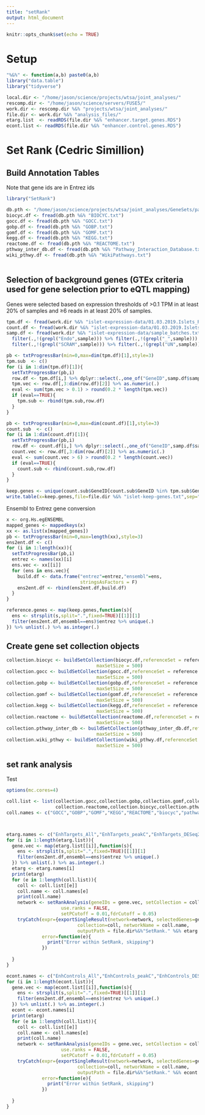```yaml
---
title: "setRank"
output: html_document
---
```


```r
knitr::opts_chunk$set(echo = TRUE)
```

# Setup 

```r

"%&%" <- function(a,b) paste0(a,b)
library("data.table")
library("tidyverse")

local.dir <- "/home/jason/science/projects/wtsa/joint_analyses/"
rescomp.dir <- "/home/jason/science/servers/FUSE5/"
work.dir <- rescomp.dir %&% "projects/wtsa/joint_analyses/"
file.dir <- work.dir %&% "analysis_files/"
etarg.list  <- readRDS(file.dir %&% "enhancer.target.genes.RDS")
econt.list <- readRDS(file.dir %&% "enhancer.control.genes.RDS")

```


# Set Rank (Cedric Simillion)

## Build Annotation Tables 

Note that gene ids are in Entrez ids 

```r

library("SetRank")

db.pth <- "/home/jason/science/projects/wtsa/joint_analyses/GeneSets/package_data/" %&% "GeneSets.Homo.sapiens/data/"
biocyc.df <- fread(db.pth %&% "BIOCYC.txt")
gocc.df <- fread(db.pth %&% "GOCC.txt")
gobp.df <- fread(db.pth %&% "GOBP.txt")
gomf.df <- fread(db.pth %&% "GOMF.txt")
kegg.df <- fread(db.pth %&% "KEGG.txt")
reactome.df <- fread(db.pth %&% "REACTOME.txt")
pthway_inter_db.df <- fread(db.pth %&% "Pathway_Interaction_Database.txt")
wiki_pthwy.df <- fread(db.pth %&% "WikiPathways.txt")
    

```



## Selection of background genes (GTEx criteria used for gene selection prior to eQTL mapping)

Genes were selected based on expression thresholds of >0.1 TPM in at least 20% of samples and ≥6 reads in at least 20% of samples.



```r

tpm.df <- fread(work.dir %&% "islet-expression-data/01.03.2019.Islets_RNA-seq.gene.tpm.tsv")
count.df <- fread(work.dir %&% "islet-expression-data/01.03.2019.Islets_RNA-seq.gene.counts.tsv")
samp.df <- fread(work.dir %&% "islet-expression-data/sample_batches.txt",header=T) %>% 
  filter(.,!(grepl("Endo",sample))) %>% filter(.,!(grepl("_",sample))) %>% filter(.,!(grepl("ZMI",sample))) %>%
  filter(.,!(grepl("SCRAM",sample))) %>% filter(.,!(grepl("UN",sample))) %>% filter(.,!(grepl("GF",sample))) # 250 islet samples 

pb <- txtProgressBar(min=0,max=dim(tpm.df)[1],style=3)
tpm.sub  <- c()
for (i in 1:dim(tpm.df)[1]){
  setTxtProgressBar(pb,i)
  row.df <- tpm.df[i,] %>% dplyr::select(.,one_of("GeneID",samp.df$sample))
  tpm.vec <- row.df[,3:dim(row.df)[2]] %>% as.numeric(.)
  eval <- sum(tpm.vec > 0.1) > round(0.2 * length(tpm.vec))
  if (eval==TRUE){
    tpm.sub <- rbind(tpm.sub,row.df)
  }
}

pb <- txtProgressBar(min=0,max=dim(count.df)[1],style=3)
count.sub  <- c()
for (i in 1:dim(count.df)[1]){
  setTxtProgressBar(pb,i)
  row.df <- count.df[i,] %>% dplyr::select(.,one_of("GeneID",samp.df$sample))
  count.vec <- row.df[,3:dim(row.df)[2]] %>% as.numeric(.)
  eval <- sum(count.vec > 6) > round(0.2 * length(count.vec))
  if (eval==TRUE){
    count.sub <- rbind(count.sub,row.df)
  }
}

keep.genes <- unique(count.sub$GeneID[count.sub$GeneID %in% tpm.sub$GeneID]) # There are 22,929 genes to retain in islets that meet the filtering thresholds
write.table(x=keep.genes,file=file.dir %&% "islet-keep-genes.txt",sep="\t",quote=F,row.names=F)

```


Ensembl to Entrez gene conversion 

```r

x <- org.Hs.egENSEMBL
mapped_genes <- mappedkeys(x)
xx <- as.list(x[mapped_genes])
pb <- txtProgressBar(min=0,max=length(xx),style=3)
ens2ent.df <- c() 
for (i in 1:length(xx)){
  setTxtProgressBar(pb,i)
  entrez <- names(xx)[i]
  ens.vec <- xx[[i]]
  for (ens in ens.vec){
    build.df <- data.frame("entrez"=entrez,"ensembl"=ens,
                           stringsAsFactors = F)
    ens2ent.df <- rbind(ens2ent.df,build.df)
  }
}

```


```r

reference.genes <- map(keep.genes,function(s){
  ens <- strsplit(s,split=".",fixed=TRUE)[[1]][1]
  filter(ens2ent.df,ensembl==ens)$entrez %>% unique(.)
}) %>% unlist(.) %>% as.integer(.)

```


## Create gene set collection objects 

```r


collection.biocyc <- buildSetCollection(biocyc.df,referenceSet = reference.genes,
                                 maxSetSize = 500)
collection.gocc <- buildSetCollection(gocc.df,referenceSet = reference.genes,
                                 maxSetSize = 500)
collection.gobp <- buildSetCollection(gobp.df,referenceSet = reference.genes,
                                 maxSetSize = 500)
collection.gomf <- buildSetCollection(gomf.df,referenceSet = reference.genes,
                                 maxSetSize = 500)
collection.kegg <- buildSetCollection(kegg.df,referenceSet = reference.genes,
                                 maxSetSize = 500)
collection.reactome <- buildSetCollection(reactome.df,referenceSet = reference.genes,
                                 maxSetSize = 500)
collection.pthway_inter_db <- buildSetCollection(pthway_inter_db.df,referenceSet = reference.genes,
                                 maxSetSize = 500)
collection.wiki_pthwy <- buildSetCollection(wiki_pthwy.df,referenceSet = reference.genes,
                                 maxSetSize = 500)

```



## set rank analysis 

Test 

```r


options(mc.cores=4)

coll.list <- list(collection.gocc,collection.gobp,collection.gomf,collection.kegg,
                  collection.reactome,collection.biocyc,collection.pthway_inter_db,collection.wiki_pthwy)
coll.names <- c("GOCC","GOBP","GOMF","KEGG","REACTOME","biocyc","pathway_inter_db","wiki_pthwy")



etarg.names <- c("EnhTargets_All","EnhTargets_peakC","EnhTargets_DESeq2","EnhTargets_both")
for (i in 1:length(etarg.list)){
  gene.vec <- map(etarg.list[[i]],function(s){
    ens <- strsplit(s,split=".",fixed=TRUE)[[1]][1]
    filter(ens2ent.df,ensembl==ens)$entrez %>% unique(.)
  }) %>% unlist(.) %>% as.integer(.)
  etarg <- etarg.names[i]
  print(etarg)
  for (e in 1:length(coll.list)){
    coll <- coll.list[[e]]
    coll.name <- coll.names[e]
    print(coll.name)
    network <- setRankAnalysis(geneIDs = gene.vec, setCollection = coll,
                    use.ranks = FALSE,
                    setPCutoff = 0.01,fdrCutoff = 0.05)
    tryCatch(expr={exportSingleResult(network=network, selectedGenes=gene.vec, 
                          collection=coll, networkName = coll.name,
                          outputPath = file.dir%&%"SetRank." %&% etarg %&% "." %&% coll.name)},
             error=function(e){
               print("Error within SetRank, skipping")
             })
             
  }
}


```



```r

econt.names <- c("EnhControls_All","EnhControls_peakC","EnhControls_DESeq2","EnhControls_both")
for (i in 1:length(econt.list)){
  gene.vec <- map(econt.list[[i]],function(s){
    ens <- strsplit(s,split=".",fixed=TRUE)[[1]][1]
    filter(ens2ent.df,ensembl==ens)$entrez %>% unique(.)
  }) %>% unlist(.) %>% as.integer(.)
  econt <- econt.names[i]
  print(etarg)
  for (e in 1:length(coll.list)){
    coll <- coll.list[[e]]
    coll.name <- coll.names[e]
    print(coll.name)
    network <- setRankAnalysis(geneIDs = gene.vec, setCollection = coll,
                    use.ranks = FALSE,
                    setPCutoff = 0.01,fdrCutoff = 0.05)
    tryCatch(expr={exportSingleResult(network=network, selectedGenes=gene.vec, 
                          collection=coll, networkName = coll.name,
                          outputPath = file.dir%&%"SetRank." %&% econt %&% "." %&% coll.name)},
             error=function(e){
               print("Error within SetRank, skipping")
             })
             
  }
}

```

